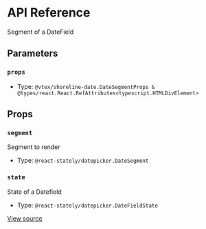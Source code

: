 # API Reference

Segment of a DateField

## Parameters

### `props`

- Type: `@vtex/shoreline-date.DateSegmentProps & @types/react.React.RefAttributes<typescript.HTMLDivElement>`

## Props

### `segment`

Segment to render

- Type: `@react-stately/datepicker.DateSegment`

### `state`

State of a Datefield

- Type: `@react-stately/datepicker.DateFieldState`

[View source](https://github.com/vtex/shoreline/blob/be9b003cd/packages/date/src/date-segment/date-segment.tsx#L13)
